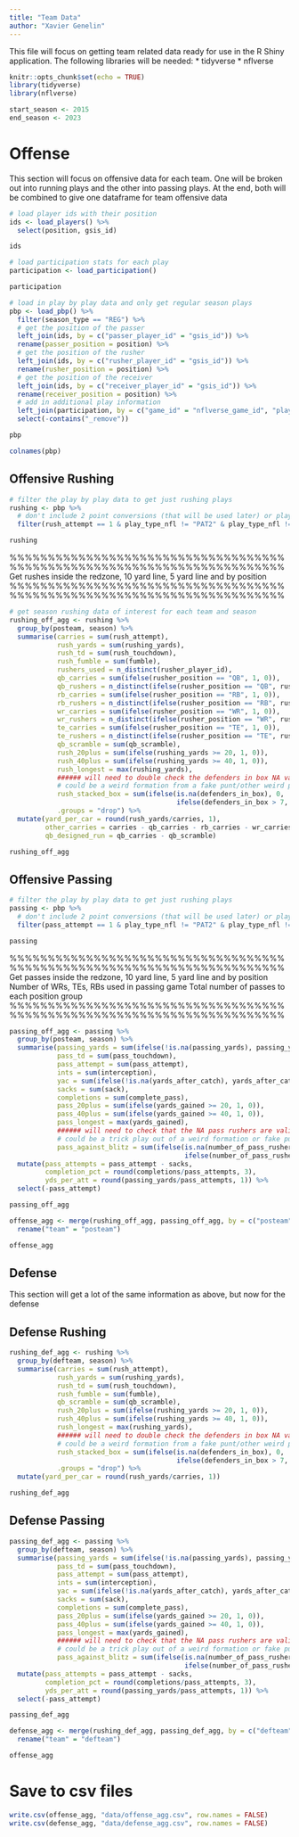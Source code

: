 ```yaml
---
title: "Team Data"
author: "Xavier Genelin"
---
```


This file will focus on getting team related data ready for use in the R Shiny application. The following libraries will be needed:
* tidyverse
* nflverse

```r
knitr::opts_chunk$set(echo = TRUE)
library(tidyverse)
library(nflverse)
```

```r
start_season <- 2015
end_season <- 2023
```


# Offense

This section will focus on offensive data for each team. One will be broken out into running plays and the other into passing plays. At the end, both will be combined to give one dataframe for team offensive data

```r
# load player ids with their position
ids <- load_players() %>%
  select(position, gsis_id)

ids
```

```r
# load participation stats for each play
participation <- load_participation()

participation
```

```r
# load in play by play data and only get regular season plays
pbp <- load_pbp() %>%
  filter(season_type == "REG") %>%
  # get the position of the passer
  left_join(ids, by = c("passer_player_id" = "gsis_id")) %>%
  rename(passer_position = position) %>%
  # get the position of the rusher
  left_join(ids, by = c("rusher_player_id" = "gsis_id")) %>%
  rename(rusher_position = position) %>%
  # get the position of the receiver
  left_join(ids, by = c("receiver_player_id" = "gsis_id")) %>%
  rename(receiver_position = position) %>%
  # add in additional play information
  left_join(participation, by = c("game_id" = "nflverse_game_id", "play_id" = "play_id"), suffix = c("", "_remove")) %>%
  select(-contains("_remove"))

pbp
```

```r
colnames(pbp)
```
## Offensive Rushing

```r
# filter the play by play data to get just rushing plays
rushing <- pbp %>%
  # don't include 2 point conversions (that will be used later) or plays that are listed as a penalty
  filter(rush_attempt == 1 & play_type_nfl != "PAT2" & play_type_nfl != "PENALTY")

rushing
```

%%%%%%%%%%%%%%%%%%%%%%%%%%%%%%%%%%%%%%%%%%%%%%%%%%%%%%%%%%%%%%%%%%%%%%%%
Get rushes inside the redzone, 10 yard line, 5 yard line and by position
%%%%%%%%%%%%%%%%%%%%%%%%%%%%%%%%%%%%%%%%%%%%%%%%%%%%%%%%%%%%%%%%%%%%%%%%

```r
# get season rushing data of interest for each team and season
rushing_off_agg <- rushing %>%
  group_by(posteam, season) %>%
  summarise(carries = sum(rush_attempt),
            rush_yards = sum(rushing_yards),
            rush_td = sum(rush_touchdown),
            rush_fumble = sum(fumble),
            rushers_used = n_distinct(rusher_player_id),
            qb_carries = sum(ifelse(rusher_position == "QB", 1, 0)),
            qb_rushers = n_distinct(ifelse(rusher_position == "QB", rusher_player_id, NA)),
            rb_carries = sum(ifelse(rusher_position == "RB", 1, 0)),
            rb_rushers = n_distinct(ifelse(rusher_position == "RB", rusher_player_id, NA)),
            wr_carries = sum(ifelse(rusher_position == "WR", 1, 0)),
            wr_rushers = n_distinct(ifelse(rusher_position == "WR", rusher_player_id, NA)),
            te_carries = sum(ifelse(rusher_position == "TE", 1, 0)),
            te_rushers = n_distinct(ifelse(rusher_position == "TE", rusher_player_id, NA)),
            qb_scramble = sum(qb_scramble),
            rush_20plus = sum(ifelse(rushing_yards >= 20, 1, 0)),
            rush_40plus = sum(ifelse(rushing_yards >= 40, 1, 0)),
            rush_longest = max(rushing_yards),
            ###### will need to double check the defenders in box NA values
            # could be a weird formation from a fake punt/other weird play/formation to give a different defensive personnel
            rush_stacked_box = sum(ifelse(is.na(defenders_in_box), 0, 
                                          ifelse(defenders_in_box > 7, 1, 0))),
            .groups = "drop") %>%
  mutate(yard_per_car = round(rush_yards/carries, 1),
         other_carries = carries - qb_carries - rb_carries - wr_carries - te_carries,
         qb_designed_run = qb_carries - qb_scramble)

rushing_off_agg
```


## Offensive Passing


```r
# filter the play by play data to get just rushing plays
passing <- pbp %>%
  # don't include 2 point conversions (that will be used later) or plays that are listed as a penalty
  filter(pass_attempt == 1 & play_type_nfl != "PAT2" & play_type_nfl != "PENALTY")

passing
```

%%%%%%%%%%%%%%%%%%%%%%%%%%%%%%%%%%%%%%%%%%%%%%%%%%%%%%%%%%%%%%%%%%%%%%%%
Get passes inside the redzone, 10 yard line, 5 yard line and by position
Number of WRs, TEs, RBs used in passing game
Total number of passes to each position group
%%%%%%%%%%%%%%%%%%%%%%%%%%%%%%%%%%%%%%%%%%%%%%%%%%%%%%%%%%%%%%%%%%%%%%%%

```r
passing_off_agg <- passing %>%
  group_by(posteam, season) %>%
  summarise(passing_yards = sum(ifelse(!is.na(passing_yards), passing_yards, 0)),
            pass_td = sum(pass_touchdown),
            pass_attempt = sum(pass_attempt),
            ints = sum(interception),
            yac = sum(ifelse(!is.na(yards_after_catch), yards_after_catch, 0)),
            sacks = sum(sack),
            completions = sum(complete_pass),
            pass_20plus = sum(ifelse(yards_gained >= 20, 1, 0)),
            pass_40plus = sum(ifelse(yards_gained >= 40, 1, 0)),
            pass_longest = max(yards_gained),
            ###### will need to check that the NA pass rushers are valid
            # could be a trick play out of a weird formation or fake punt type of play for a weird defensive personnel
            pass_against_blitz = sum(ifelse(is.na(number_of_pass_rushers), 0, 
                                            ifelse(number_of_pass_rushers > 4, 1, 0)))) %>%
  mutate(pass_attempts = pass_attempt - sacks,
         completion_pct = round(completions/pass_attempts, 3),
         yds_per_att = round(passing_yards/pass_attempts, 1)) %>%
  select(-pass_attempt)

passing_off_agg
```

```r
offense_agg <- merge(rushing_off_agg, passing_off_agg, by = c("posteam", "season")) %>%
  rename("team" = "posteam")

offense_agg
```

## Defense

This section will get a lot of the same information as above, but now for the defense

## Defense Rushing

```r
rushing_def_agg <- rushing %>%
  group_by(defteam, season) %>%
  summarise(carries = sum(rush_attempt),
            rush_yards = sum(rushing_yards),
            rush_td = sum(rush_touchdown),
            rush_fumble = sum(fumble),
            qb_scramble = sum(qb_scramble),
            rush_20plus = sum(ifelse(rushing_yards >= 20, 1, 0)),
            rush_40plus = sum(ifelse(rushing_yards >= 40, 1, 0)),
            rush_longest = max(rushing_yards),
            ###### will need to double check the defenders in box NA values
            # could be a weird formation from a fake punt/other weird play/formation to give a different defensive personnel
            rush_stacked_box = sum(ifelse(is.na(defenders_in_box), 0, 
                                          ifelse(defenders_in_box > 7, 1, 0))),
            .groups = "drop") %>%
  mutate(yard_per_car = round(rush_yards/carries, 1))

rushing_def_agg
```

## Defense Passing

```r
passing_def_agg <- passing %>%
  group_by(defteam, season) %>%
  summarise(passing_yards = sum(ifelse(!is.na(passing_yards), passing_yards, 0)),
            pass_td = sum(pass_touchdown),
            pass_attempt = sum(pass_attempt),
            ints = sum(interception),
            yac = sum(ifelse(!is.na(yards_after_catch), yards_after_catch, 0)),
            sacks = sum(sack),
            completions = sum(complete_pass),
            pass_20plus = sum(ifelse(yards_gained >= 20, 1, 0)),
            pass_40plus = sum(ifelse(yards_gained >= 40, 1, 0)),
            pass_longest = max(yards_gained),
            ###### will need to check that the NA pass rushers are valid
            # could be a trick play out of a weird formation or fake punt type of play for a weird defensive personnel
            pass_against_blitz = sum(ifelse(is.na(number_of_pass_rushers), 0, 
                                            ifelse(number_of_pass_rushers > 4, 1, 0)))) %>%
  mutate(pass_attempts = pass_attempt - sacks,
         completion_pct = round(completions/pass_attempts, 3),
         yds_per_att = round(passing_yards/pass_attempts, 1)) %>%
  select(-pass_attempt)

passing_def_agg
```

```r
defense_agg <- merge(rushing_def_agg, passing_def_agg, by = c("defteam", "season")) %>%
  rename("team" = "defteam")

offense_agg
```

# Save to csv files

```r
write.csv(offense_agg, "data/offense_agg.csv", row.names = FALSE)
write.csv(defense_agg, "data/defense_agg.csv", row.names = FALSE)
```

